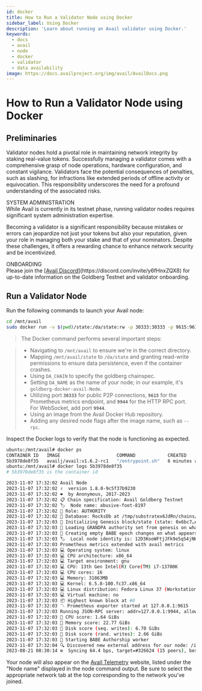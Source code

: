 ```yaml
---
id: docker
title: How to Run a Validator Node using Docker
sidebar_label: Using Docker
description: 'Learn about running an Avail validator using Docker.'
keywords:
  - docs
  - avail
  - node
  - docker
  - validator
  - data availability
image: https://docs.availproject.org/img/avail/AvailDocs.png
---
```


# How to Run a Validator Node using Docker

## Preliminaries

Validator nodes hold a pivotal role in maintaining network integrity by staking real-value tokens. Successfully managing a validator comes with a comprehensive grasp of node operations, hardware configuration, and constant vigilance. Validators face the potential consequences of penalties, such as slashing, for infractions like extended periods of offline activity or equivocation. This responsibility underscores the need for a profound understanding of the associated risks.

<Callout type="warning">
SYSTEM ADMINISTRATION<br/>
While Avail is currently in its testnet phase, running validator nodes requires significant system administration expertise.
</Callout>

Becoming a validator is a significant responsibility because mistakes or errors can jeopardize not just your tokens but also your reputation, given your role in managing both your stake and that of your nominators. Despite these challenges, it offers a rewarding chance to enhance network security and be incentivized.

<Callout>
ONBOARDING<br/>
Please join the [<ins>Avail Discord</ins>](https://discord.com/invite/y6fHnxZQX8) for up-to-date information on the Goldberg Testnet and
validator onboarding.
</Callout>

## Run a Validator Node

Run the following commands to launch your Avail node:

```bash
cd /mnt/avail
sudo docker run -v $(pwd)/state:/da/state:rw -p 30333:30333 -p 9615:9615 -p 9944:9944 -d --restart unless-stopped availj/avail:v1.8.0.4 --chain goldberg --validator --name "MyAweasomeInContainerAvailAnode" -d /da/state
```

> The Docker command performs several important steps:

> - Navigating to `/mnt/avail` to ensure we're in the correct directory.
> - Mapping `/mnt/avail/state` to `/da/state` and granting read-write permissions to ensure data persistence, even if the container crashes.
> - Using `DA_CHAIN` to specify the goldberg chainspec.
> - Setting `DA_NAME` as the name of your node; in our example, it's `goldberg-docker-avail-Node`.
> - Utilizing port **`30333`** for public P2P connections, **`9615`** for the Prometheus metrics endpoint, and **`9944`** for the HTTP RPC port. For WebSocket, add port **`9944`**.
> - Using an image from the Avail Docker Hub repository.
> - Adding any desired node flags after the image name, such as `--rpc`.

Inspect the Docker logs to verify that the node is functioning as expected.

```bash
ubuntu:/mnt/avail# docker ps
CONTAINER ID   IMAGE                     COMMAND            CREATED         STATUS         PORTS                                                                                                            NAMES
5b3978de8f35   availj/avail:v1.6.2-rc1   "/entrypoint.sh"   6 minutes ago   Up 6 minutes   0.0.0.0:9615->9615/tcp, :::9615->9615/tcp, 0.0.0.0:9944->9944/tcp, 0.0.0.0:30333->30333/tcp, :::9944->9944/tcp   relaxed_wilson
ubuntu:/mnt/avail# docker logs 5b3978de8f35
# 5b3978de8f35 is the container id
```

```bash
2023-11-07 17:32:02 Avail Node
2023-11-07 17:32:02 ✌️  version 1.8.0-9c5f37b9230
2023-11-07 17:32:02 ❤️  by Anonymous, 2017-2023
2023-11-07 17:32:02 📋 Chain specification: Avail Goldberg Testnet
2023-11-07 17:32:02 🏷  Node name: abusive-foot-8197
2023-11-07 17:32:02 👤 Role: AUTHORITY
2023-11-07 17:32:02 💾 Database: RocksDb at /tmp/substratex6JdRn/chains/avail_goldberg_testnet/db/full
2023-11-07 17:32:03 🔨 Initializing Genesis block/state (state: 0x6bc7…ec83, header-hash: 0x6f09…a7ae)
2023-11-07 17:32:03 👴 Loading GRANDPA authority set from genesis on what appears to be first startup.
2023-11-07 17:32:03 👶 Creating empty BABE epoch changes on what appears to be first startup.
2023-11-07 17:32:03 🏷  Local node identity is: 12D3KooWFtjJFk9e5qS4jNWTPSUhTcpSLzeY25P3MeAhzDg6PHwd
2023-11-07 17:32:03 Prometheus metrics extended with avail metrics
2023-11-07 17:32:03 💻 Operating system: linux
2023-11-07 17:32:03 💻 CPU architecture: x86_64
2023-11-07 17:32:03 💻 Target environment: gnu
2023-11-07 17:32:03 💻 CPU: 13th Gen Intel(R) Core(TM) i7-13700K
2023-11-07 17:32:03 💻 CPU cores: 16
2023-11-07 17:32:03 💻 Memory: 31863MB
2023-11-07 17:32:03 💻 Kernel: 6.5.8-100.fc37.x86_64
2023-11-07 17:32:03 💻 Linux distribution: Fedora Linux 37 (Workstation Edition)
2023-11-07 17:32:03 💻 Virtual machine: no
2023-11-07 17:32:03 📦 Highest known block at #0
2023-11-07 17:32:03 〽️ Prometheus exporter started at 127.0.0.1:9615
2023-11-07 17:32:03 Running JSON-RPC server: addr=127.0.0.1:9944, allowed origins=["http://localhost:*", "http://127.0.0.1:*", "https://localhost:*", "https://127.0.0.1:*", "https://polkadot.js.org"]
2023-11-07 17:32:03 🏁 CPU score: 1.64 GiBs
2023-11-07 17:32:03 🏁 Memory score: 22.77 GiBs
2023-11-07 17:32:03 🏁 Disk score (seq. writes): 6.70 GiBs
2023-11-07 17:32:03 🏁 Disk score (rand. writes): 2.66 GiBs
2023-11-07 17:32:03 👶 Starting BABE Authorship worker
2023-11-07 17:32:04 🔍 Discovered new external address for our node: /ip4/176.61.156.176/tcp/30333/p2p/12D3KooWFtjJFk9e5qS4jNWTPSUhTcpSLzeY25P3MeAhzDg6PHwd
2023-08-21 08:30:14 ⚙️  Syncing 64.4 bps, target=#326624 (15 peers), best: #9728 (0xb4fe…e318), finalized #9317 (0x37b6…28ff), ⬇ 40.2kiB/s ⬆ 1.8kiB/s
```

Your node will also appear on the [Avail Telemetry](http://telemetry.avail.tools/)
website, listed under the "Node name" displayed in the node command output. Be sure
to select the appropriate network tab at the top corresponding to the network you've
joined.